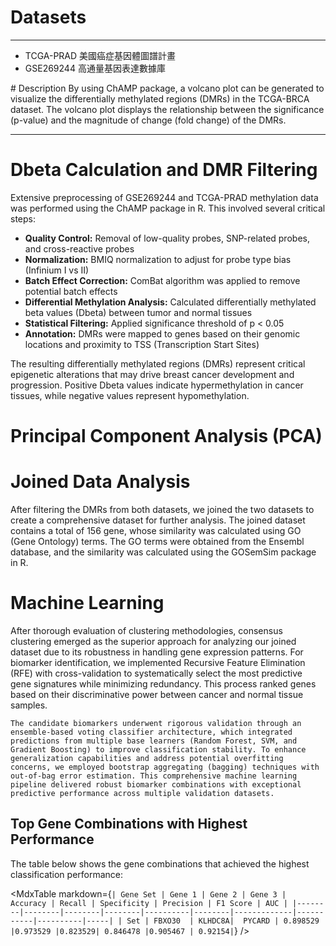 
# Datasets

---

- TCGA-PRAD 美國癌症基因體圖譜計畫
- GSE269244 高通量基因表達數據庫

<div style={{ display: 'flex', flexDirection: 'row', alignItems: 'stretch' }}>
    <div style={{ flex: 1, padding: '10px' }}>
        <ImageGallery 
            image={metadata.volcano_plot}
            title="TCGA-PRAD Volcano Plot"
            alt="Volcano Plot"
        />
    </div>
    <div style={{ flex: 1, padding: '10px' }}>
        # Description
        By using ChAMP package, a volcano plot can be generated to visualize the differentially methylated regions (DMRs) in the TCGA-BRCA dataset. The volcano plot displays the relationship between the significance (p-value) and the magnitude of change (fold change) of the DMRs.
    </div>
</div>

---

# Dbeta Calculation and DMR Filtering

<div className="methodology-explanation">
  <p>
    Extensive preprocessing of GSE269244 and TCGA-PRAD methylation data was performed using the ChAMP package in R. 
    This involved several critical steps:
  </p>
  
  <ul>
    <li><strong>Quality Control:</strong> Removal of low-quality probes, SNP-related probes, and cross-reactive probes</li>
    <li><strong>Normalization:</strong> BMIQ normalization to adjust for probe type bias (Infinium I vs II)</li>
    <li><strong>Batch Effect Correction:</strong> ComBat algorithm was applied to remove potential batch effects</li>
    <li><strong>Differential Methylation Analysis:</strong> Calculated differentially methylated beta values (Dbeta) between tumor and normal tissues</li>
    <li><strong>Statistical Filtering:</strong> Applied significance threshold of p &lt; 0.05</li>
    <li><strong>Annotation:</strong> DMRs were mapped to genes based on their genomic locations and proximity to TSS (Transcription Start Sites)</li>
  </ul>
  
  <p>
    The resulting differentially methylated regions (DMRs) represent critical epigenetic alterations that may drive breast cancer development and progression.
    Positive Dbeta values indicate hypermethylation in cancer tissues, while negative values represent hypomethylation.
  </p>
</div>

<div style={{ display: 'flex', flexDirection: 'row', marginTop: '20px' }}>
    <div style={{ flex: 1, padding: '10px' }}>
        <DbetaPie dataset="GDC_prostate_tissue" dataset_name="TCGA-PRAD" />
    </div>
    <div style={{ flex: 1, padding: '10px' }}>
        <DbetaPie dataset="GSE269244" dataset_name="GSE269244" />
    </div>
</div>

# Principal Component Analysis (PCA)

<div style={{ display: 'flex', flexDirection: 'row', marginTop: '20px' }}>
    <div style={{ flex: 1, padding: '10px' }}>
        <PlotGallery 
            plot={metadata.pca1}
            title="PCA of TCGA-PRAD"
        />
    </div>
    <div style={{ flex: 1, padding: '10px' }}>
        <PlotGallery 
            plot={metadata.pca2}
            title="PCA of GSE269244"
        />
    </div>
</div>

# Joined Data Analysis

<p>
    After filtering the DMRs from both datasets, we joined the two datasets to create a comprehensive dataset for further analysis.
    The joined dataset contains a total of <span style={{ backgroundColor: '#FFFF00' }}>156 gene</span>, whose similarity was calculated using GO (Gene Ontology) terms.
    The GO terms were obtained from the Ensembl database, and the similarity was calculated using the GOSemSim package in R.
</p>

<div style={{ display: 'flex', flexDirection: 'column', alignItems: 'center', marginTop: '20px' }}>
    <div style={{ display: 'flex', flexDirection: 'row', marginTop: '20px' }}>
        <div style={{ flex: 1, padding: '10px' }}>
            <ImageGallery 
                image={metadata.hc_ss}
                title="Simple Sum Clustering"
                alt="Hierarchical clustering using simple sum"
            />
        </div>
        <div style={{ flex: 1, padding: '10px' }}>
            <ImageGallery 
                image={metadata.hc_ws}
                title="Weighted Sum Clustering"
                alt="Hierarchical clustering using weighted sum"
            />
        </div>
        <div style={{ flex: 1, padding: '10px' }}>
            <ImageGallery 
                image={metadata.hc_cs}
                title="Consensus Clustering"
                alt="Hierarchical clustering using consensus method"
            />
        </div>
    </div>
    <ImageGallery 
        image={metadata.hc_comp}
        title="Hierarchical Clustering Comparison"
        alt="Comparison of different clustering methods"
    />
</div>

# Machine Learning

<p>
    After thorough evaluation of clustering methodologies, consensus clustering emerged as the superior approach for analyzing our joined dataset due to its robustness in handling gene expression patterns. For biomarker identification, we implemented Recursive Feature Elimination (RFE) with cross-validation to systematically select the most predictive gene signatures while minimizing redundancy. This process ranked genes based on their discriminative power between cancer and normal tissue samples.
    
    The candidate biomarkers underwent rigorous validation through an ensemble-based voting classifier architecture, which integrated predictions from multiple base learners (Random Forest, SVM, and Gradient Boosting) to improve classification stability. To enhance generalization capabilities and address potential overfitting concerns, we employed bootstrap aggregating (bagging) techniques with out-of-bag error estimation. This comprehensive machine learning pipeline delivered robust biomarker combinations with exceptional predictive performance across multiple validation datasets.
</p>

## Top Gene Combinations with Highest Performance

The table below shows the gene combinations that achieved the highest classification performance:

<MdxTable markdown={`| Gene Set | Gene 1 | Gene 2 | Gene 3 | Accuracy | Recall | Specificity | Precision | F1 Score | AUC |
|--------|--------|--------|--------|----------|--------|-------------|-----------|----------|-----|
| Set | FBXO30	| KLHDC8A|	PYCARD | 0.898529 |0.973529 |0.823529| 0.846478 |0.905467 | 0.92154|`} />

